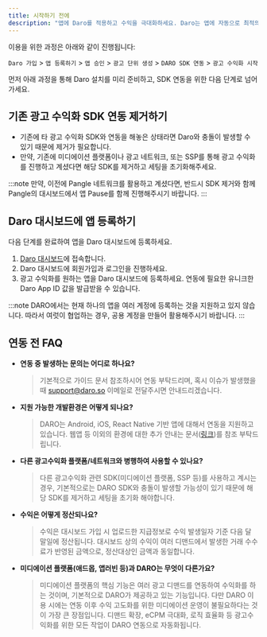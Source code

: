 ```yaml
---
title: 시작하기 전에
description: "앱에 Daro를 적용하고 수익을 극대화하세요. Daro는 앱에 자동으로 최적의 광고를 게재하여 수익을 증대할 수 있도록 돕습니다."
---
```


이용을 위한 과정은 아래와 같이 진행됩니다:

`Daro 가입` > `앱 등록하기` > `앱 승인` > `광고 단위 생성` > `DARO SDK 연동` > `광고 수익화 시작`

먼저 아래 과정을 통해 Daro 설치를 미리 준비하고, SDK 연동을 위한 다음 단계로 넘어가세요.

## 기존 광고 수익화 SDK 연동 제거하기

- 기존에 타 광고 수익화 SDK와 연동을 해놓은 상태라면 Daro와 충돌이 발생할 수 있기 때문에 제거가 필요합니다.
- 만약, 기존에 미디에이션 플랫폼이나 광고 네트워크, 또는 SSP를 통해 광고 수익화를 진행하고 계셨다면 해당 SDK를 제거하고 세팅을 초기화해주세요.

:::note
만약, 이전에 Pangle 네트워크를 활용하고 계셨다면, 반드시 SDK 제거와 함께 Pangle의 대시보드에서 앱 Pause를 함께 진행해주시기 바랍니다.
:::

## Daro 대시보드에 앱 등록하기

다음 단계를 완료하여 앱을 Daro 대시보드에 등록하세요.

1. [Daro 대시보드](https://dashboard.daro.so)에 접속합니다.
2. Daro 대시보드에 회원가입과 로그인을 진행하세요.
3. 광고 수익화를 원하는 앱을 Daro 대시보드에 등록하세요. 연동에 필요한 유니크한 Daro App ID 값을 발급받을 수 있습니다.

:::note
DARO에서는 현재 하나의 앱을 여러 계정에 등록하는 것을 지원하고 있지 않습니다. 따라서 여럿이 협업하는 경우, 공용 계정을 만들어 활용해주시기 바랍니다.
:::


## 연동 전 FAQ
- **연동 중 발생하는 문의는 어디로 하나요?**
    
    > 기본적으로 가이드 문서 참조하시어 연동 부탁드리며, 혹시 이슈가 발생했을 때  [support@daro.so](mailto:support@daro.so) 이메일로 전달주시면 안내드리겠습니다.
    
- **지원 가능한 개발환경은 어떻게 되나요?**
    
    > DARO는 Android, iOS, React Native 기반 앱에 대해서 연동을 지원하고 있습니다. 웹앱 등 이외의 환경에 대한 추가 안내는 문서([링크](https://docs.daro.so/faq/integration/web-app-integration))를 참조 부탁드립니다.
    
- **다른 광고수익화 플랫폼/네트워크와 병행하여 사용할 수 있나요?**
    
    > 다른 광고수익화 관련 SDK(미디에이션 플랫폼, SSP 등)를 사용하고 계시는 경우, 기본적으로는 DARO SDK와 충돌이 발생할 가능성이 있기 때문에 해당 SDK를 제거하고 세팅을 초기화 해야합니다.
    
- **수익은 어떻게 정산되나요?**
    
    > 수익은 대시보드 가입 시 업로드한 지급정보로 수익 발생일자 기준 다음 달 말일에 정산됩니다. 대시보드 상의 수익이 여러 디맨드에서 발생한 거래 수수료가 반영된 금액으로, 정산대상인 금액과 동일합니다.
    
- **미디에이션 플랫폼(애드몹, 앱러빈 등)과 DARO는 무엇이 다른가요?**
    
    > 미디에이션 플랫폼의 핵심 기능은 여러 광고 디맨드를 연동하여 수익화를 하는 것이며, 기본적으로 DARO가 제공하고 있는 기능입니다. 다만 DARO 이용 시에는 연동 이후 수익 고도화를 위한 미디에이션 운영이 불필요하다는 것이 가장 큰 장점입니다. 디맨드 확장, eCPM 극대화, 로직 효율화 등 광고수익화를 위한 모든 작업이 DARO 연동으로 자동화됩니다.